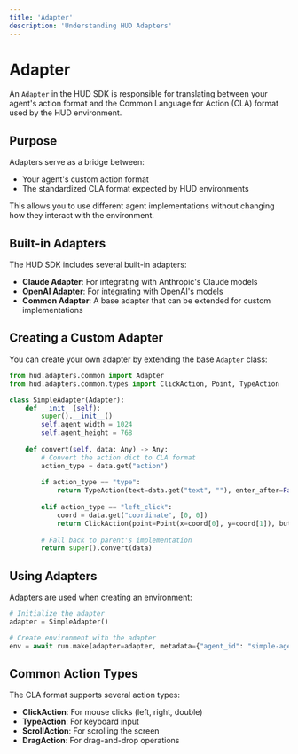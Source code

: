 ```yaml
---
title: 'Adapter'
description: 'Understanding HUD Adapters'
---
```


# Adapter

An `Adapter` in the HUD SDK is responsible for translating between your agent's action format and the Common Language for Action (CLA) format used by the HUD environment.

## Purpose

Adapters serve as a bridge between:
- Your agent's custom action format
- The standardized CLA format expected by HUD environments

This allows you to use different agent implementations without changing how they interact with the environment.

## Built-in Adapters

The HUD SDK includes several built-in adapters:

- **Claude Adapter**: For integrating with Anthropic's Claude models
- **OpenAI Adapter**: For integrating with OpenAI's models
- **Common Adapter**: A base adapter that can be extended for custom implementations

## Creating a Custom Adapter

You can create your own adapter by extending the base `Adapter` class:

```python
from hud.adapters.common import Adapter
from hud.adapters.common.types import ClickAction, Point, TypeAction

class SimpleAdapter(Adapter):
    def __init__(self):
        super().__init__()
        self.agent_width = 1024
        self.agent_height = 768
        
    def convert(self, data: Any) -> Any:
        # Convert the action dict to CLA format
        action_type = data.get("action")
        
        if action_type == "type":
            return TypeAction(text=data.get("text", ""), enter_after=False)
            
        elif action_type == "left_click":
            coord = data.get("coordinate", [0, 0])
            return ClickAction(point=Point(x=coord[0], y=coord[1]), button="left")
            
        # Fall back to parent's implementation
        return super().convert(data)
```

## Using Adapters

Adapters are used when creating an environment:

```python
# Initialize the adapter
adapter = SimpleAdapter()

# Create environment with the adapter
env = await run.make(adapter=adapter, metadata={"agent_id": "simple-agent"})
```

## Common Action Types

The CLA format supports several action types:

- **ClickAction**: For mouse clicks (left, right, double)
- **TypeAction**: For keyboard input
- **ScrollAction**: For scrolling the screen
- **DragAction**: For drag-and-drop operations